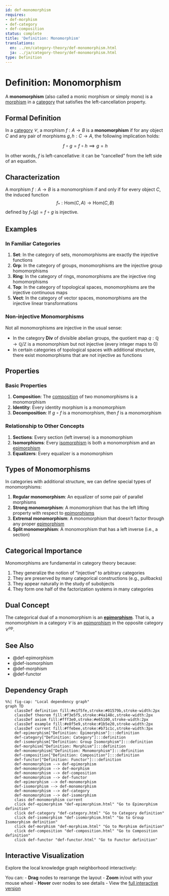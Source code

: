 ```yaml
---
id: def-monomorphism
requires:
- def-morphism
- def-category
- def-composition
status: complete
title: 'Definition: Monomorphism'
translations:
  en: ../en/category-theory/def-monomorphism.html
  ja: ../ja/category-theory/def-monomorphism.html
type: Definition
---
```


# Definition: Monomorphism {#def-monomorphism}

A **monomorphism** (also called a monic morphism or simply mono) is a [morphism](def-morphism.qmd) in a [category](def-category.qmd) that satisfies the left-cancellation property.

## Formal Definition

In a [category](def-category.qmd) $\mathcal{C}$, a morphism $f: A \to B$ is a **monomorphism** if for any object $C$ and any pair of morphisms $g, h: C \to A$, the following implication holds:

$$f \circ g = f \circ h \implies g = h$$

In other words, $f$ is left-cancellative: it can be "cancelled" from the left side of an equation.

## Characterization

A morphism $f: A \to B$ is a monomorphism if and only if for every object $C$, the induced function
$$f_*: \text{Hom}(C, A) \to \text{Hom}(C, B)$$
defined by $f_*(g) = f \circ g$ is injective.

## Examples

### In Familiar Categories

1. **Set**: In the category of sets, monomorphisms are exactly the injective functions
2. **Grp**: In the category of groups, monomorphisms are the injective group homomorphisms
3. **Ring**: In the category of rings, monomorphisms are the injective ring homomorphisms
4. **Top**: In the category of topological spaces, monomorphisms are the injective continuous maps
5. **Vect**: In the category of vector spaces, monomorphisms are the injective linear transformations

### Non-injective Monomorphisms

Not all monomorphisms are injective in the usual sense:

- In the category **Div** of divisible abelian groups, the quotient map $q: \mathbb{Q} \to \mathbb{Q}/\mathbb{Z}$ is a monomorphism but not injective (every integer maps to 0)
- In certain categories of topological spaces with additional structure, there exist monomorphisms that are not injective as functions

## Properties

### Basic Properties

1. **Composition**: The [composition](def-composition.qmd) of two monomorphisms is a monomorphism
2. **Identity**: Every identity morphism is a monomorphism
3. **Decomposition**: If $g \circ f$ is a monomorphism, then $f$ is a monomorphism

### Relationship to Other Concepts

1. **Sections**: Every section (left inverse) is a monomorphism
2. **Isomorphisms**: Every [isomorphism](def-isomorphism.qmd) is both a monomorphism and an [epimorphism](def-epimorphism.qmd)
3. **Equalizers**: Every equalizer is a monomorphism

## Types of Monomorphisms

In categories with additional structure, we can define special types of monomorphisms:

1. **Regular monomorphism**: An equalizer of some pair of parallel morphisms
2. **Strong monomorphism**: A monomorphism that has the left lifting property with respect to [epimorphisms](def-epimorphism.qmd)
3. **Extremal monomorphism**: A monomorphism that doesn't factor through any proper [epimorphism](def-epimorphism.qmd)
4. **Split monomorphism**: A monomorphism that has a left inverse (i.e., a section)

## Categorical Importance

Monomorphisms are fundamental in category theory because:

1. They generalize the notion of "injective" to arbitrary categories
2. They are preserved by many categorical constructions (e.g., pullbacks)
3. They appear naturally in the study of subobjects
4. They form one half of the factorization systems in many categories

## Dual Concept

The categorical dual of a monomorphism is an **[epimorphism](def-epimorphism.qmd)**. That is, a monomorphism in a category $\mathcal{C}$ is an [epimorphism](def-epimorphism.qmd) in the opposite category $\mathcal{C}^{\text{op}}$.

## See Also

- @def-epimorphism
- @def-isomorphism
- @def-morphism
- @def-functor

## Dependency Graph

```mermaid
%%| fig-cap: "Local dependency graph"
graph TD
    classDef definition fill:#e1f5fe,stroke:#01579b,stroke-width:2px
    classDef theorem fill:#f3e5f5,stroke:#4a148c,stroke-width:2px
    classDef axiom fill:#fff3e0,stroke:#e65100,stroke-width:2px
    classDef example fill:#e8f5e9,stroke:#1b5e20,stroke-width:2px
    classDef current fill:#ffebee,stroke:#b71c1c,stroke-width:3px
    def-epimorphism["Definition: Epimorphism"]:::definition
    def-category["Definition: Category"]:::definition
    def-isomorphism["Definition: Group Isomorphism"]:::definition
    def-morphism["Definition: Morphism"]:::definition
    def-monomorphism["Definition: Monomorphism"]:::definition
    def-composition["Definition: Composition"]:::definition
    def-functor["Definition: Functor"]:::definition
    def-monomorphism --> def-epimorphism
    def-monomorphism --> def-morphism
    def-monomorphism --> def-composition
    def-monomorphism --> def-functor
    def-epimorphism --> def-monomorphism
    def-isomorphism --> def-monomorphism
    def-monomorphism --> def-category
    def-monomorphism --> def-isomorphism
    class def-monomorphism current
    click def-epimorphism "def-epimorphism.html" "Go to Epimorphism definition"
    click def-category "def-category.html" "Go to Category definition"
    click def-isomorphism "def-isomorphism.html" "Go to Group Isomorphism definition"
    click def-morphism "def-morphism.html" "Go to Morphism definition"
    click def-composition "def-composition.html" "Go to Composition definition"
    click def-functor "def-functor.html" "Go to Functor definition"
```

## Interactive Visualization

Explore the local knowledge graph neighborhood interactively:

::: {.graph-viz data-id="def-monomorphism" data-width="700" data-height="500"}
:::

You can:
- **Drag** nodes to rearrange the layout
- **Zoom** in/out with your mouse wheel
- **Hover** over nodes to see details
- View the [full interactive version](../../output/interactive/def-monomorphism.html){target="_blank"}
